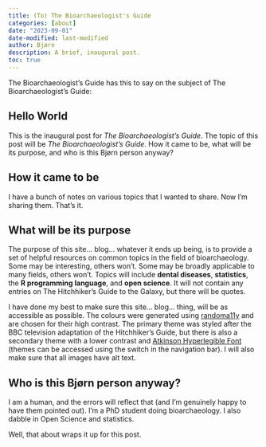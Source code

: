 ```yaml
---
title: (To) The Bioarchaeologist's Guide
categories: [about]
date: "2023-09-01"
date-modified: last-modified
author: Bjørn
description: A brief, inaugural post.
toc: true
---
```


The Bioarchaeologist's Guide has this to say on the subject of
The Bioarchaeologist's Guide:

## Hello World

This is the inaugural post for *The Bioarchaeologist's Guide*. The topic
of this post will be *The Bioarchaeologist's Guide*. How it came to be,
what will be its purpose, and who is this Bjørn person anyway?

## How it came to be

I have a bunch of notes on various topics that I wanted to share.
Now I'm sharing them. That's it.

## What will be its purpose

The purpose of this site... blog... whatever it ends up being, is to
provide a set of helpful resources on common topics in the field of
bioarchaeology. Some may be interesting, others won't. Some may be
broadly applicable to many fields, others won't. Topics will include
**dental diseases**, **statistics**, the **R programming language**,
and **open science**. It will not contain any entries on The Hitchhiker's
Guide to the Galaxy, but there will be quotes.

I have done my best to make sure this site... blog... thing, will be as
accessible as possible. The colours were generated using
[randoma11y](https://randoma11y.com/) and are chosen for their high contrast.
The primary theme was styled after the BBC television adaptation of the
Hitchhiker's Guide, but there is also a secondary theme with a lower contrast
and [Atkinson Hyperlegible Font](https://brailleinstitute.org/freefont)
(themes can be accessed using the switch in the navigation bar). I will also
make sure that all images have alt text.

## Who is this Bjørn person anyway?

I am a human, and the errors will reflect that (and I'm genuinely happy
to have them pointed out). I'm a PhD student doing bioarchaeology. I also
dabble in Open Science and statistics.

Well, that about wraps it up for this post.